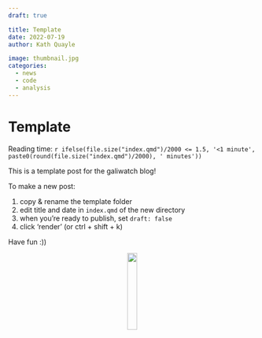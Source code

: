 ```yaml
---
draft: true

title: Template
date: 2022-07-19
author: Kath Quayle

image: thumbnail.jpg
categories:
  - news
  - code
  - analysis
---
```


# Template

Reading time: `r ifelse(file.size("index.qmd")/2000 <= 1.5, '<1 minute', paste0(round(file.size("index.qmd")/2000), ' minutes'))`

This is a template post for the galiwatch blog!

To make a new post: 

1.  copy & rename the template folder
2.  edit title and date in `index.qmd` of the new directory
3.  when you're ready to publish, set `draft: false`
4.  click 'render' (or ctrl + shift + k)

Have fun :))

<center>
![](thumbnail.jpg){width='20%'}
</center>

